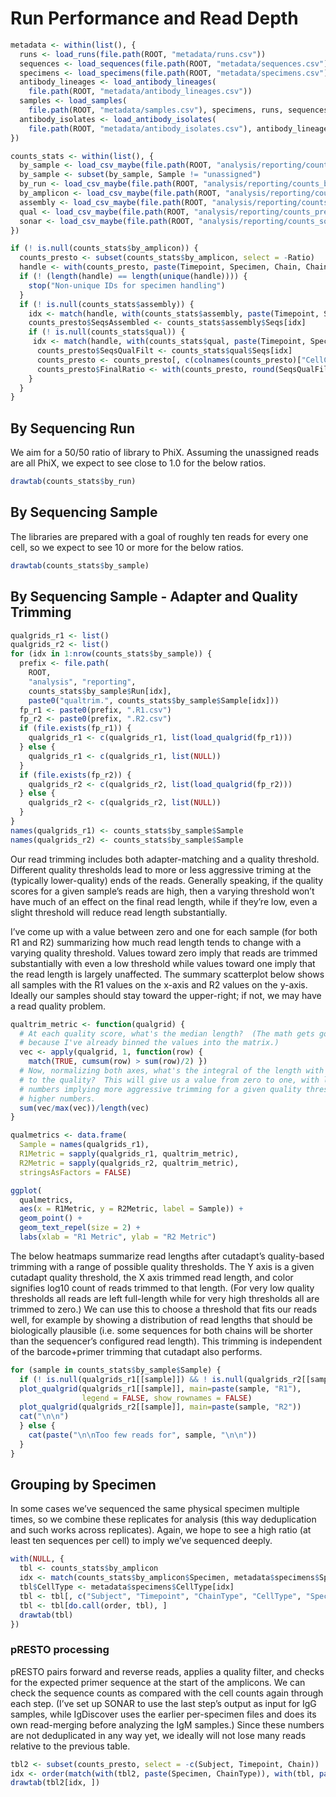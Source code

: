 # Run Performance and Read Depth

```r
metadata <- within(list(), {
  runs <- load_runs(file.path(ROOT, "metadata/runs.csv"))
  sequences <- load_sequences(file.path(ROOT, "metadata/sequences.csv"))
  specimens <- load_specimens(file.path(ROOT, "metadata/specimens.csv"))
  antibody_lineages <- load_antibody_lineages(
    file.path(ROOT, "metadata/antibody_lineages.csv"))
  samples <- load_samples(
    file.path(ROOT, "metadata/samples.csv"), specimens, runs, sequences)
  antibody_isolates <- load_antibody_isolates(
    file.path(ROOT, "metadata/antibody_isolates.csv"), antibody_lineages)
})

counts_stats <- within(list(), {
  by_sample <- load_csv_maybe(file.path(ROOT, "analysis/reporting/counts_by_sample.csv"), NA)
  by_sample <- subset(by_sample, Sample != "unassigned")
  by_run <- load_csv_maybe(file.path(ROOT, "analysis/reporting/counts_by_run.csv"))
  by_amplicon <- load_csv_maybe(file.path(ROOT, "analysis/reporting/counts_amplicon_summary.csv"), NA)
  assembly <- load_csv_maybe(file.path(ROOT, "analysis/reporting/counts_assembly_summary.csv"), NA)
  qual <- load_csv_maybe(file.path(ROOT, "analysis/reporting/counts_presto_qual_summary.csv"), NA)
  sonar <- load_csv_maybe(file.path(ROOT, "analysis/reporting/counts_sonar_module1_summary.csv"), NA)
})
```

```r
if (! is.null(counts_stats$by_amplicon)) {
  counts_presto <- subset(counts_stats$by_amplicon, select = -Ratio)
  handle <- with(counts_presto, paste(Timepoint, Specimen, Chain, ChainType))
  if (! (length(handle) == length(unique(handle)))) {
    stop("Non-unique IDs for specimen handling")
  }
  if (! is.null(counts_stats$assembly)) {
    idx <- match(handle, with(counts_stats$assembly, paste(Timepoint, Specimen, Chain, ChainType)))
    counts_presto$SeqsAssembled <- counts_stats$assembly$Seqs[idx]
    if (! is.null(counts_stats$qual)) {
     idx <- match(handle, with(counts_stats$qual, paste(Timepoint, Specimen, Chain, ChainType)))
      counts_presto$SeqsQualFilt <- counts_stats$qual$Seqs[idx]
      counts_presto <- counts_presto[, c(colnames(counts_presto)["CellCount" != colnames(counts_presto)], "CellCount")]
      counts_presto$FinalRatio <- with(counts_presto, round(SeqsQualFilt/CellCount, 8))
    }
  }
}
```


## By Sequencing Run

We aim for a 50/50 ratio of library to PhiX. Assuming the unassigned reads are
all PhiX, we expect to see close to 1.0 for the below ratios.

```r
drawtab(counts_stats$by_run)
```

## By Sequencing Sample

The libraries are prepared with a goal of roughly ten reads for every one cell,
so we expect to see 10 or more for the below ratios.

```r
drawtab(counts_stats$by_sample)
```

## By Sequencing Sample - Adapter and Quality Trimming


```r
qualgrids_r1 <- list()
qualgrids_r2 <- list()
for (idx in 1:nrow(counts_stats$by_sample)) {
  prefix <- file.path(
    ROOT,
    "analysis", "reporting",
    counts_stats$by_sample$Run[idx],
    paste0("qualtrim.", counts_stats$by_sample$Sample[idx]))
  fp_r1 <- paste0(prefix, ".R1.csv")
  fp_r2 <- paste0(prefix, ".R2.csv")
  if (file.exists(fp_r1)) {
    qualgrids_r1 <- c(qualgrids_r1, list(load_qualgrid(fp_r1)))
  } else {
    qualgrids_r1 <- c(qualgrids_r1, list(NULL))
  }
  if (file.exists(fp_r2)) {
    qualgrids_r2 <- c(qualgrids_r2, list(load_qualgrid(fp_r2)))
  } else {
    qualgrids_r2 <- c(qualgrids_r2, list(NULL))
  }
}
names(qualgrids_r1) <- counts_stats$by_sample$Sample
names(qualgrids_r2) <- counts_stats$by_sample$Sample
```

Our read trimming includes both adapter-matching and a quality threshold. 
Different quality thresholds lead to more or less aggressive triming at the
(typically lower-quality) ends of the reads.  Generally speaking, if the quality
scores for a given sample's reads are high, then a varying threshold won't have
much of an effect on the final read length, while if they're low, even a slight
threshold will reduce read length substantially.

I've come up with a value between zero and one for each sample (for both R1 and 
R2) summarizing how much read length tends to change with a varying quality 
threshold.  Values toward zero imply that reads are trimmed substantially with
even a low threshold while values toward one imply that the read length is 
largely unaffected.  The summary scatterplot below shows all samples with the R1
values on the x-axis and R2 values on the y-axis.  Ideally our samples should
stay toward the upper-right; if not, we may have a read quality problem.

```r
qualtrim_metric <- function(qualgrid) {
  # At each quality score, what's the median length?  (The math gets goofy
  # because I've already binned the values into the matrix.)
  vec <- apply(qualgrid, 1, function(row) {
    match(TRUE, cumsum(row) > sum(row)/2) })
  # Now, normalizing both axes, what's the integral of the length with respect
  # to the quality?  This will give us a value from zero to one, with lower
  # numbers implying more aggressive trimming for a given quality threshold than
  # higher numbers.
  sum(vec/max(vec))/length(vec)
}

qualmetrics <- data.frame(
  Sample = names(qualgrids_r1),
  R1Metric = sapply(qualgrids_r1, qualtrim_metric),
  R2Metric = sapply(qualgrids_r2, qualtrim_metric),
  stringsAsFactors = FALSE)

ggplot(
  qualmetrics,
  aes(x = R1Metric, y = R2Metric, label = Sample)) +
  geom_point() +
  geom_text_repel(size = 2) +
  labs(xlab = "R1 Metric", ylab = "R2 Metric")
```

The below heatmaps summarize read lengths after cutadapt's quality-based
trimming with a range of possible quality thresholds.  The Y axis is a given
cutadapt quality threshold, the X axis trimmed read length, and color signifies
log10 count of reads trimmed to that length.  (For very low quality thresholds
all reads are left full-length while for very high thresholds all are trimmed to
zero.)  We can use this to choose a threshold that fits our reads well, for
example by showing a distribution of read lengths that should be biologically
plausible (i.e. some sequences for both chains will be shorter than the
sequencer's configured read length).  This trimming is independent of the
barcode+primer trimming that cutadapt also performs.

```r
for (sample in counts_stats$by_sample$Sample) {
  if (! is.null(qualgrids_r1[[sample]]) && ! is.null(qualgrids_r2[[sample]]) && sum(qualgrids_r1[[sample]]) > 100) {
  plot_qualgrid(qualgrids_r1[[sample]], main=paste(sample, "R1"),
                legend = FALSE, show_rownames = FALSE)
  plot_qualgrid(qualgrids_r2[[sample]], main=paste(sample, "R2"))
  cat("\n\n")
  } else {
    cat(paste("\n\nToo few reads for", sample, "\n\n"))
  }
}
```


## Grouping by Specimen

In some cases we've sequenced the same physical specimen multiple times, so we 
combine these replicates for analysis (this way deduplication and such works
across replicates).  Again, we hope to see a high ratio (at least ten sequences
per cell) to imply we've sequenced deeply.

```r
with(NULL, {
  tbl <- counts_stats$by_amplicon
  idx <- match(counts_stats$by_amplicon$Specimen, metadata$specimens$Specimen)
  tbl$CellType <- metadata$specimens$CellType[idx]
  tbl <- tbl[, c("Subject", "Timepoint", "ChainType", "CellType", "Specimen", "Seqs", "CellCount", "Ratio")]
  tbl <- tbl[do.call(order, tbl), ]
  drawtab(tbl)
})

```


### pRESTO processing

pRESTO pairs forward and reverse reads, applies a quality filter, and checks for
the expected primer sequence at the start of the amplicons.  We can check the 
sequence counts as compared with the cell counts again through each step.  (I've
set up SONAR to use the last step's output as input for IgG samples, while 
IgDiscover uses the earlier per-specimen files and does its own read-merging 
before analyzing the IgM samples.)  Since these numbers are not deduplicated in
any way yet, we ideally will not lose many reads relative to the previous table.

```r
tbl2 <- subset(counts_presto, select = -c(Subject, Timepoint, Chain))
idx <- order(match(with(tbl2, paste(Specimen, ChainType)), with(tbl, paste(Specimen, ChainType))))
drawtab(tbl2[idx, ])
```
